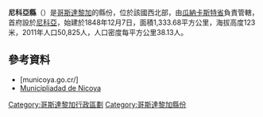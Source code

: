 {{coord|10|08|40|N|85|27|22|W|region:CR_type:adm2nd|name=Nicoya|display=title}}

'''尼科亞縣'''（{{lang-es|Nicoya}}）是[[哥斯達黎加|哥斯達黎加]]的縣份，位於該國西北部，由[[瓜納卡斯特省|瓜納卡斯特省]]負責管轄，首府設於[[尼科亞|尼科亞]]，始建於1848年12月7日，面積1,333.68平方公里，海拔高度123米，2011年人口50,825人，人口密度每平方公里38.13人。

==參考資料==
* [municoya.go.cr/]
* [http://www.nicoya.go.cr/ Municipliadad de Nicoya] {{Wayback|url=http://www.nicoya.go.cr/ |date=20150418102330 }}

{{哥斯達黎加省份}}
[[Category:哥斯達黎加行政區劃|Category:哥斯達黎加行政區劃]]
[[Category:哥斯達黎加縣份|Category:哥斯達黎加縣份]]